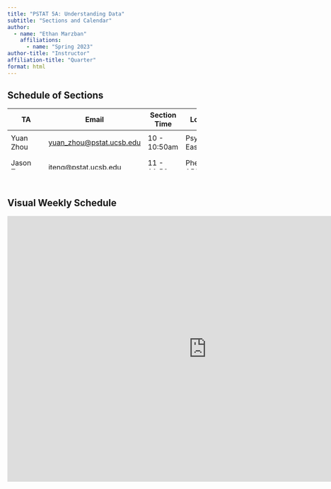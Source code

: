 ```yaml
---
title: "PSTAT 5A: Understanding Data"
subtitle: "Sections and Calendar"
author:
  - name: "Ethan Marzban"
    affiliations:
      - name: "Spring 2023"
author-title: "Instructor"
affiliation-title: "Quarter"
format: html
---
```


## Schedule of Sections

<table class="table" style="width: 85%; height: 138px;">
    <thead>
        <tr class="header" style="height: 26px;">
            <th style="height: 26px;">TA</th>
            <th style="height: 26px;">Email</th>
            <th style="height: 26px;">Section Time</th>
            <th style="height: 26px;">Location</th>
        </tr>
    </thead>
    <tbody>
        <tr class="odd" style="height: 28px;">
            <td style="height: 56px;">Yuan Zhou</td>
            <td style="height: 56px;"><a class="inline_disabled" href="mailto:yuan_zhou@pstat.ucsb.edu" target="_blank" rel="noopener">yuan_zhou@pstat.ucsb.edu</a></td>
            <td style="height: 28px;">10 - 10:50am</td>
            <td style="height: 28px;">Psychology East 1805</td>
        </tr>
        <tr class="odd" style="height: 28px;">
            <td style="height: 56px;">Jason Teng</td>
              <td style="height: 56px;"><a class="inline_disabled" href="mailto:jteng@pstat.ucsb.edu" target="_blank" rel="noopener">jteng@pstat.ucsb.edu</a></td>
            <td style="height: 28px;">11 - 11:50am</td>
            <td style="height: 28px;">Phelps 1525</td>
        </tr>
        <tr class="even" style="height: 28px;">
            <td style="height: 56px;" rowspan="2">Nickolas Thiessen</td>
            <td style="height: 56px;" rowspan="2"><a class="inline_disabled" href="mailto:nickolas@pstat.ucsb.edu" target="_blank" rel="noopener">nickolas@pstat.ucsb.edu</a></td>
            <td style="height: 28px;">12 - 12:50pm</td>
            <td style="height: 28px;">Phelps 1513</td>
        <tr class="even" style="height: 28px;">
            <td style="height: 28px;">1 - 1:50pm</td>
            <td style="height: 28px;">Phelps 1529</td>
        </tr>
    </tbody>
</table>

\

## Visual Weekly Schedule
<iframe src="https://calendar.google.com/calendar/embed?height=600&wkst=1&bgcolor=%23ffffff&ctz=America%2FLos_Angeles&mode=WEEK&src=cHN0YXQ1YS51Y3NiQGdtYWlsLmNvbQ&src=YWRkcmVzc2Jvb2sjY29udGFjdHNAZ3JvdXAudi5jYWxlbmRhci5nb29nbGUuY29t&src=ZW4udXNhI2hvbGlkYXlAZ3JvdXAudi5jYWxlbmRhci5nb29nbGUuY29t&color=%23039BE5&color=%2333B679&color=%230B8043" style="border-width:0" width="900" height="600" frameborder="0" scrolling="no"></iframe>
